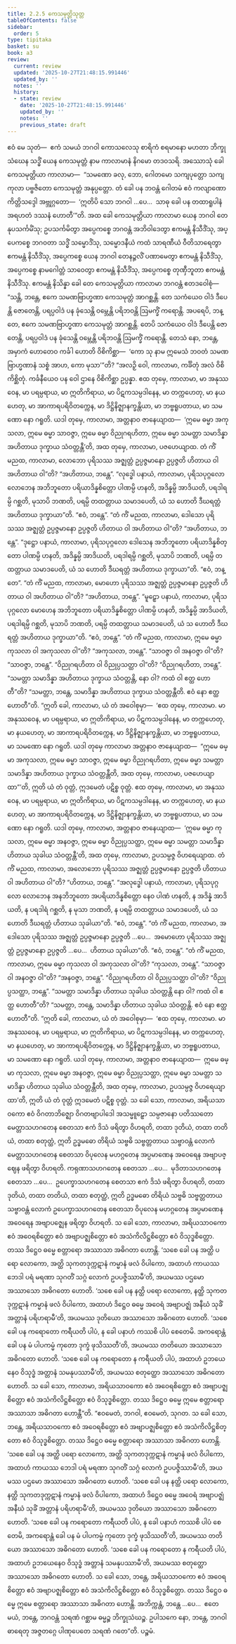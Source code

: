 ```yaml
---
title: 2.2.5 ကေသမုတ္တိသုတ္တ
tableOfContents: false
sidebar:
  order: 5
type: tipitaka
basket: su
book: a3
review:
  current: review
  updated: '2025-10-27T21:48:15.991446'
  updated_by: ''
  notes: ''
  history:
  - state: review
    date: '2025-10-27T21:48:15.991446'
    updated_by: ''
    notes: ''
    previous_state: draft
---
```



<ReviewStatus review={frontmatter.review} showDetails={true} />

<HypothesisAnnotation frontmatter={frontmatter} />

<DynamicBreadcrumb />

<Division number="66" book="a3" e="ch" v="15" p="189">

<Paragraph number="472" book="a3">
ဧဝံ မေ သုတံ—  ဧကံ သမယံ ဘဂဝါ ကောသလေသု စာရိကံ စရမာနော မဟတာ ဘိက္ခုသံဃေန သဒ္ဓိံ ယေန ကေသမုတ္တံ နာမ ကာလာမာနံ နိဂမော တဒဝသရိ. အဿောသုံ ခေါ ကေသမုတ္တိယာ ကာလာမာ—  “သမဏော ခလု, ဘော, ဂေါတမော သကျပုတ္တော သကျကုလာ ပဗ္ဗဇိတော ကေသမုတ္တံ အနုပ္ပတ္တော. တံ ခေါ ပန ဘဝန္တံ ဂေါတမံ ဧဝံ ကလျာဏော ကိတ္တိသဒ္ဒေါ အဗ္ဘုဂ္ဂတော—  ‘ဣတိပိ သော ဘဂဝါ …ပေ…  သာဓု ခေါ ပန တထာရူပါနံ အရဟတံ ဒဿနံ ဟောတီ’”တိ.
</Paragraph>

<Paragraph number="473" book="a3">
အထ ခေါ ကေသမုတ္တိယာ ကာလာမာ ယေန ဘဂဝါ တေနုပသင်္ကမိံသု; ဥပသင်္ကမိတွာ အပ္ပေကစ္စေ ဘဂဝန္တံ အဘိဝါဒေတွာ ဧကမန္တံ နိသီဒိံသု, အပ္ပေကစ္စေ ဘဂဝတာ သဒ္ဓိံ သမ္မောဒိံသု, သမ္မောဒနီယံ ကထံ သာရဏီယံ ဝီတိသာရေတွာ ဧကမန္တံ နိသီဒိံသု, အပ္ပေကစ္စေ ယေန ဘဂဝါ တေနဉ္ဇလိံ ပဏာမေတွာ ဧကမန္တံ နိသီဒိံသု, အပ္ပေကစ္စေ နာမဂေါတ္တံ သာဝေတွာ ဧကမန္တံ နိသီဒိံသု, အပ္ပေကစ္စေ တုဏှီဘူတာ ဧကမန္တံ နိသီဒိံသု. ဧကမန္တံ နိသိန္နာ ခေါ တေ ကေသမုတ္တိယာ ကာလာမာ ဘဂဝန္တံ ဧတဒဝေါစုံ—
</Paragraph>

<Paragraph number="474" book="a3">
“သန္တိ, ဘန္တေ, ဧကေ သမဏဗြာဟ္မဏာ ကေသမုတ္တံ အာဂစ္ဆန္တိ. တေ သကံယေဝ ဝါဒံ ဒီပေန္တိ ဇောတေန္တိ, ပရပ္ပဝါဒံ ပန ခုံသေန္တိ ဝမ္ဘေန္တိ ပရိဘဝန္တိ ဩမက္ခိံ ကရောန္တိ. အပရေပိ, ဘန္တေ, ဧကေ သမဏဗြာဟ္မဏာ ကေသမုတ္တံ အာဂစ္ဆန္တိ. တေပိ သကံယေဝ ဝါဒံ ဒီပေန္တိ ဇောတေန္တိ, ပရပ္ပဝါဒံ ပန ခုံသေန္တိ ဝမ္ဘေန္တိ ပရိဘဝန္တိ ဩမက္ခိံ ကရောန္တိ. တေသံ နော, ဘန္တေ, အမှာကံ ဟောတေဝ ကင်္ခါ ဟောတိ ဝိစိကိစ္ဆာ—  ‘ကော သု နာမ ဣမေသံ ဘဝတံ သမဏဗြာဟ္မဏာနံ သစ္စံ အာဟ, ကော မုသာ’”တိ? “အလဉှိ ဝေါ, ကာလာမာ, ကင်္ခိတုံ အလံ ဝိစိကိစ္ဆိတုံ. ကင်္ခနီယေဝ ပန ဝေါ ဌာနေ ဝိစိကိစ္ဆာ ဥပ္ပန္နာ.
</Paragraph>

<Paragraph number="475" book="a3">
ဧထ တုမှေ, ကာလာမာ, မာ အနုဿဝေန, မာ ပရမ္ပရာယ, မာ ဣတိကိရာယ, မာ ပိဋကသမ္ပဒါနေန, မာ တက္ကဟေတု, မာ နယဟေတု, မာ အာကာရပရိဝိတက္ကေန, မာ ဒိဋ္ဌိနိဇ္ဈာနက္ခန္တိယာ, မာ ဘဗ္ဗရူပတာယ, မာ သမဏော နော ဂရူတိ. ယဒါ တုမှေ, ကာလာမာ, အတ္တနာဝ ဇာနေယျာထ—  ‘ဣမေ ဓမ္မာ အကုသလာ, ဣမေ ဓမ္မာ သာဝဇ္ဇာ, ဣမေ ဓမ္မာ ဝိညုဂရဟိတာ, ဣမေ ဓမ္မာ သမတ္တာ သမာဒိန္နာ အဟိတာယ ဒုက္ခာယ သံဝတ္တန္တီ’တိ, အထ တုမှေ, ကာလာမာ, ပဇဟေယျာထ.
</Paragraph>

<Paragraph number="476" book="a3">
တံ ကိံ မညထ, ကာလာမာ, လောဘော ပုရိသဿ အဇ္ဈတ္တံ ဥပ္ပဇ္ဇမာနော ဥပ္ပဇ္ဇတိ ဟိတာယ ဝါ အဟိတာယ ဝါ”တိ?
</Paragraph>

<Paragraph number="477" book="a3">
“အဟိတာယ, ဘန္တေ”.
</Paragraph>

<Paragraph number="478" book="a3">
“လုဒ္ဓေါ ပနာယံ, ကာလာမာ, ပုရိသပုဂ္ဂလော လောဘေန အဘိဘူတော ပရိယာဒိန္နစိတ္တော ပါဏမ္ပိ ဟနတိ, အဒိန္နမ္ပိ အာဒိယတိ, ပရဒါရမ္ပိ ဂစ္ဆတိ, မုသာပိ ဘဏတိ, ပရမ္ပိ တထတ္တာယ သမာဒပေတိ, ယံ သ ဟောတိ ဒီဃရတ္တံ အဟိတာယ ဒုက္ခာယာ”တိ.
</Paragraph>

<Paragraph number="479" book="a3">
“ဧဝံ, ဘန္တေ”.
</Paragraph>

<Paragraph number="480" book="a3">
“တံ ကိံ မညထ, ကာလာမာ, ဒေါသော ပုရိသဿ အဇ္ဈတ္တံ ဥပ္ပဇ္ဇမာနော ဥပ္ပဇ္ဇတိ ဟိတာယ ဝါ အဟိတာယ ဝါ”တိ?
</Paragraph>

<Paragraph number="481" book="a3">
“အဟိတာယ, ဘန္တေ”.
</Paragraph>

<Paragraph number="482" book="a3">
“ဒုဋ္ဌော ပနာယံ, ကာလာမာ, ပုရိသပုဂ္ဂလော ဒေါသေန အဘိဘူတော ပရိယာဒိန္နစိတ္တော ပါဏမ္ပိ ဟနတိ, အဒိန္နမ္ပိ အာဒိယတိ, ပရဒါရမ္ပိ ဂစ္ဆတိ, မုသာပိ ဘဏတိ, ပရမ္ပိ တထတ္တာယ သမာဒပေတိ, ယံ သ ဟောတိ ဒီဃရတ္တံ အဟိတာယ ဒုက္ခာယာ”တိ.
</Paragraph>

<Paragraph number="483" book="a3">
“ဧဝံ, ဘန္တေ”.
</Paragraph>

<Paragraph number="484" book="a3">
“တံ ကိံ မညထ, ကာလာမာ, မောဟော ပုရိသဿ အဇ္ဈတ္တံ ဥပ္ပဇ္ဇမာနော ဥပ္ပဇ္ဇတိ ဟိတာယ ဝါ အဟိတာယ ဝါ”တိ?
</Paragraph>

<Paragraph number="485" book="a3">
“အဟိတာယ, ဘန္တေ”.
</Paragraph>

<Paragraph number="486" book="a3">
“မူဠှော ပနာယံ, ကာလာမာ, ပုရိသပုဂ္ဂလော မောဟေန အဘိဘူတော ပရိယာဒိန္နစိတ္တော ပါဏမ္ပိ ဟနတိ, အဒိန္နမ္ပိ အာဒိယတိ, ပရဒါရမ္ပိ ဂစ္ဆတိ, မုသာပိ ဘဏတိ, ပရမ္ပိ တထတ္တာယ သမာဒပေတိ, ယံ သ ဟောတိ ဒီဃရတ္တံ အဟိတာယ ဒုက္ခာယာ”တိ.
</Paragraph>

<Paragraph number="487" book="a3">
“ဧဝံ, ဘန္တေ”.
</Paragraph>

<Paragraph number="488" book="a3">
“တံ ကိံ မညထ, ကာလာမာ, ဣမေ ဓမ္မာ ကုသလာ ဝါ အကုသလာ ဝါ”တိ?
</Paragraph>

<Paragraph number="489" book="a3">
“အကုသလာ, ဘန္တေ”.
</Paragraph>

<Paragraph number="490" book="a3">
“သာဝဇ္ဇာ ဝါ အနဝဇ္ဇာ ဝါ”တိ?
</Paragraph>

<Paragraph number="491" book="a3">
“သာဝဇ္ဇာ, ဘန္တေ”.
</Paragraph>

<Paragraph number="492" book="a3">
“ဝိညုဂရဟိတာ ဝါ ဝိညုပ္ပသတ္ထာ ဝါ”တိ?
</Paragraph>

<Paragraph number="493" book="a3">
“ဝိညုဂရဟိတာ, ဘန္တေ”.
</Paragraph>

<Paragraph number="494" book="a3">
“သမတ္တာ သမာဒိန္နာ အဟိတာယ ဒုက္ခာယ သံဝတ္တန္တိ, နော ဝါ? ကထံ ဝါ ဧတ္ထ ဟောတီ”တိ?
</Paragraph>

<Paragraph number="495" book="a3">
“သမတ္တာ, ဘန္တေ, သမာဒိန္နာ အဟိတာယ ဒုက္ခာယ သံဝတ္တန္တီတိ. ဧဝံ နော ဧတ္ထ ဟောတီ”တိ.
</Paragraph>

<Paragraph number="496" book="a3">
“ဣတိ ခေါ, ကာလာမာ, ယံ တံ အဝေါစုမှာ—  ‘ဧထ တုမှေ, ကာလာမာ. မာ အနုဿဝေန, မာ ပရမ္ပရာယ, မာ ဣတိကိရာယ, မာ ပိဋကသမ္ပဒါနေန, မာ တက္ကဟေတု, မာ နယဟေတု, မာ အာကာရပရိဝိတက္ကေန, မာ ဒိဋ္ဌိနိဇ္ဈာနက္ခန္တိယာ, မာ ဘဗ္ဗရူပတာယ, မာ သမဏော နော ဂရူတိ. ယဒါ တုမှေ ကာလာမာ အတ္တနာဝ ဇာနေယျာထ—  “ဣမေ ဓမ္မာ အကုသလာ, ဣမေ ဓမ္မာ သာဝဇ္ဇာ, ဣမေ ဓမ္မာ ဝိညုဂရဟိတာ, ဣမေ ဓမ္မာ သမတ္တာ သမာဒိန္နာ အဟိတာယ ဒုက္ခာယ သံဝတ္တန္တီတိ, အထ တုမှေ, ကာလာမာ, ပဇဟေယျာထာ”’တိ, ဣတိ ယံ တံ ဝုတ္တံ, ဣဒမေတံ ပဋိစ္စ ဝုတ္တံ.
</Paragraph>

<Paragraph number="497" book="a3">
ဧထ တုမှေ, ကာလာမာ, မာ အနုဿဝေန, မာ ပရမ္ပရာယ, မာ ဣတိကိရာယ, မာ ပိဋကသမ္ပဒါနေန, မာ တက္ကဟေတု, မာ နယဟေတု, မာ အာကာရပရိဝိတက္ကေန, မာ ဒိဋ္ဌိနိဇ္ဈာနက္ခန္တိယာ, မာ ဘဗ္ဗရူပတာယ, မာ သမဏော နော ဂရူတိ. ယဒါ တုမှေ, ကာလာမာ, အတ္တနာဝ ဇာနေယျာထ—  ‘ဣမေ ဓမ္မာ ကုသလာ, ဣမေ ဓမ္မာ အနဝဇ္ဇာ, ဣမေ ဓမ္မာ ဝိညုပ္ပသတ္ထာ, ဣမေ ဓမ္မာ သမတ္တာ သမာဒိန္နာ ဟိတာယ သုခါယ သံဝတ္တန္တီ’တိ, အထ တုမှေ, ကာလာမာ, ဥပသမ္ပဇ္ဇ ဝိဟရေယျာထ.
</Paragraph>

<Paragraph number="498" book="a3">
တံ ကိံ မညထ, ကာလာမာ, အလောဘော ပုရိသဿ အဇ္ဈတ္တံ ဥပ္ပဇ္ဇမာနော ဥပ္ပဇ္ဇတိ ဟိတာယ ဝါ အဟိတာယ ဝါ”တိ?
</Paragraph>

<Paragraph number="499" book="a3">
“ဟိတာယ, ဘန္တေ”.
</Paragraph>

<Paragraph number="500" book="a3">
“အလုဒ္ဓေါ ပနာယံ, ကာလာမာ, ပုရိသပုဂ္ဂလော လောဘေန အနဘိဘူတော အပရိယာဒိန္နစိတ္တော နေဝ ပါဏံ ဟနတိ, န အဒိန္နံ အာဒိယတိ, န ပရဒါရံ ဂစ္ဆတိ, န မုသာ ဘဏတိ, န ပရမ္ပိ တထတ္တာယ သမာဒပေတိ, ယံ သ ဟောတိ ဒီဃရတ္တံ ဟိတာယ သုခါယာ”တိ.
</Paragraph>

<Paragraph number="501" book="a3">
“ဧဝံ, ဘန္တေ”.
</Paragraph>

<Paragraph number="502" book="a3">
“တံ ကိံ မညထ, ကာလာမာ, အဒေါသော ပုရိသဿ အဇ္ဈတ္တံ ဥပ္ပဇ္ဇမာနော ဥပ္ပဇ္ဇတိ …ပေ…  အမောဟော ပုရိသဿ အဇ္ဈတ္တံ ဥပ္ပဇ္ဇမာနော ဥပ္ပဇ္ဇတိ …ပေ…  ဟိတာယ သုခါယာ”တိ.
</Paragraph>

<Paragraph number="503" book="a3">
“ဧဝံ, ဘန္တေ”.
</Paragraph>

<Paragraph number="504" book="a3">
“တံ ကိံ မညထ, ကာလာမာ, ဣမေ ဓမ္မာ ကုသလာ ဝါ အကုသလာ ဝါ”တိ?
</Paragraph>

<Paragraph number="505" book="a3">
“ကုသလာ, ဘန္တေ”.
</Paragraph>

<Paragraph number="506" book="a3">
“သာဝဇ္ဇာ ဝါ အနဝဇ္ဇာ ဝါ”တိ?
</Paragraph>

<Paragraph number="507" book="a3">
“အနဝဇ္ဇာ, ဘန္တေ”.
</Paragraph>

<Paragraph number="508" book="a3">
“ဝိညုဂရဟိတာ ဝါ ဝိညုပ္ပသတ္ထာ ဝါ”တိ?
</Paragraph>

<Paragraph number="509" book="a3">
“ဝိညုပ္ပသတ္ထာ, ဘန္တေ”.
</Paragraph>

<Paragraph number="510" book="a3">
“သမတ္တာ သမာဒိန္နာ ဟိတာယ သုခါယ သံဝတ္တန္တိ နော ဝါ? ကထံ ဝါ ဧတ္ထ ဟောတီ”တိ?
</Paragraph>

<Paragraph number="511" book="a3">
“သမတ္တာ, ဘန္တေ, သမာဒိန္နာ ဟိတာယ သုခါယ သံဝတ္တန္တိ. ဧဝံ နော ဧတ္ထ ဟောတီ”တိ.
</Paragraph>

<Paragraph number="512" book="a3">
“ဣတိ ခေါ, ကာလာမာ, ယံ တံ အဝေါစုမှာ—  ‘ဧထ တုမှေ, ကာလာမာ. မာ အနုဿဝေန, မာ ပရမ္ပရာယ, မာ ဣတိကိရာယ, မာ ပိဋကသမ္ပဒါနေန, မာ တက္ကဟေတု, မာ နယဟေတု, မာ အာကာရပရိဝိတက္ကေန, မာ ဒိဋ္ဌိနိဇ္ဈာနက္ခန္တိယာ, မာ ဘဗ္ဗရူပတာယ, မာ သမဏော နော ဂရူတိ. ယဒါ တုမှေ, ကာလာမာ, အတ္တနာဝ ဇာနေယျာထ—  ဣမေ ဓမ္မာ ကုသလာ, ဣမေ ဓမ္မာ အနဝဇ္ဇာ, ဣမေ ဓမ္မာ ဝိညုပ္ပသတ္ထာ, ဣမေ ဓမ္မာ သမတ္တာ သမာဒိန္နာ ဟိတာယ သုခါယ သံဝတ္တန္တီတိ, အထ တုမှေ, ကာလာမာ, ဥပသမ္ပဇ္ဇ ဝိဟရေယျာထာ’တိ, ဣတိ ယံ တံ ဝုတ္တံ ဣဒမေတံ ပဋိစ္စ ဝုတ္တံ.
</Paragraph>

<Paragraph number="513" book="a3">
သ ခေါ သော, ကာလာမာ, အရိယသာဝကော ဧဝံ ဝိဂတာဘိဇ္ဈော ဝိဂတဗျာပါဒေါ အသမ္မူဠှော သမ္ပဇာနော ပတိဿတော မေတ္တာသဟဂတေန စေတသာ ဧကံ ဒိသံ ဖရိတွာ ဝိဟရတိ, တထာ ဒုတိယံ, တထာ တတိယံ, တထာ စတုတ္ထံ, ဣတိ ဥဒ္ဓမဓော တိရိယံ သဗ္ဗဓိ သဗ္ဗတ္တတာယ သဗ္ဗာဝန္တံ လောကံ မေတ္တာသဟဂတေန စေတသာ ဝိပုလေန မဟဂ္ဂတေန အပ္ပမာဏေန အဝေရေန အဗျာပဇ္ဈေန ဖရိတွာ ဝိဟရတိ. ကရုဏာသဟဂတေန စေတသာ …ပေ…  မုဒိတာသဟဂတေန စေတသာ …ပေ…  ဥပေက္ခာသဟဂတေန စေတသာ ဧကံ ဒိသံ ဖရိတွာ ဝိဟရတိ, တထာ ဒုတိယံ, တထာ တတိယံ, တထာ စတုတ္ထံ, ဣတိ ဥဒ္ဓမဓော တိရိယံ သဗ္ဗဓိ သဗ္ဗတ္တတာယ သဗ္ဗာဝန္တံ လောကံ ဥပေက္ခာသဟဂတေန စေတသာ ဝိပုလေန မဟဂ္ဂတေန အပ္ပမာဏေန အဝေရေန အဗျာပဇ္ဈေန ဖရိတွာ ဝိဟရတိ.
</Paragraph>

<Paragraph number="514" book="a3">
သ ခေါ သော, ကာလာမာ, အရိယသာဝကော ဧဝံ အဝေရစိတ္တော ဧဝံ အဗျာပဇ္ဈစိတ္တော ဧဝံ အသံကိလိဋ္ဌစိတ္တော ဧဝံ ဝိသုဒ္ဓစိတ္တော. တဿ ဒိဋ္ဌေဝ ဓမ္မေ စတ္တာရော အဿာသာ အဓိဂတာ ဟောန္တိ. ‘သစေ ခေါ ပန အတ္ထိ ပရော လောကော, အတ္ထိ သုကတဒုက္ကဋာနံ ကမ္မာနံ ဖလံ ဝိပါကော, အထာဟံ ကာယဿ ဘေဒါ ပရံ မရဏာ သုဂတိံ သဂ္ဂံ လောကံ ဥပပဇ္ဇိဿာမီ’တိ, အယမဿ ပဌမော အဿာသော အဓိဂတော ဟောတိ.
</Paragraph>

<Paragraph number="515" book="a3">
‘သစေ ခေါ ပန နတ္ထိ ပရော လောကော, နတ္ထိ သုကတဒုက္ကဋာနံ ကမ္မာနံ ဖလံ ဝိပါကော, အထာဟံ ဒိဋ္ဌေဝ ဓမ္မေ အဝေရံ အဗျာပဇ္ဈံ အနီဃံ သုခိံ အတ္တာနံ ပရိဟရာမီ’တိ, အယမဿ ဒုတိယော အဿာသော အဓိဂတော ဟောတိ.
</Paragraph>

<Paragraph number="516" book="a3">
‘သစေ ခေါ ပန ကရောတော ကရီယတိ ပါပံ, န ခေါ ပနာဟံ ကဿစိ ပါပံ စေတေမိ. အကရောန္တံ ခေါ ပန မံ ပါပကမ္မံ ကုတော ဒုက္ခံ ဖုသိဿတီ’တိ, အယမဿ တတိယော အဿာသော အဓိဂတော ဟောတိ.
</Paragraph>

<Paragraph number="517" book="a3">
‘သစေ ခေါ ပန ကရောတော န ကရီယတိ ပါပံ, အထာဟံ ဥဘယေနေဝ ဝိသုဒ္ဓံ အတ္တာနံ သမနုပဿာမီ’တိ, အယမဿ စတုတ္ထော အဿာသော အဓိဂတော ဟောတိ.
</Paragraph>

<Paragraph number="518" book="a3">
သ ခေါ သော, ကာလာမာ, အရိယသာဝကော ဧဝံ အဝေရစိတ္တော ဧဝံ အဗျာပဇ္ဈစိတ္တော ဧဝံ အသံကိလိဋ္ဌစိတ္တော ဧဝံ ဝိသုဒ္ဓစိတ္တော. တဿ ဒိဋ္ဌေဝ ဓမ္မေ ဣမေ စတ္တာရော အဿာသာ အဓိဂတာ ဟောန္တီ”တိ.
</Paragraph>

<Paragraph number="519" book="a3">
“ဧဝမေတံ, ဘဂဝါ, ဧဝမေတံ, သုဂတ. သ ခေါ သော, ဘန္တေ, အရိယသာဝကော ဧဝံ အဝေရစိတ္တော ဧဝံ အဗျာပဇ္ဈစိတ္တော ဧဝံ အသံကိလိဋ္ဌစိတ္တော ဧဝံ ဝိသုဒ္ဓစိတ္တော. တဿ ဒိဋ္ဌေဝ ဓမ္မေ စတ္တာရော အဿာသာ အဓိဂတာ ဟောန္တိ. ‘သစေ ခေါ ပန အတ္ထိ ပရော လောကော, အတ္ထိ သုကတဒုက္ကဋာနံ ကမ္မာနံ ဖလံ ဝိပါကော, အထာဟံ ကာယဿ ဘေဒါ ပရံ မရဏာ သုဂတိံ သဂ္ဂံ လောကံ ဥပပဇ္ဇိဿာမီ’တိ, အယမဿ ပဌမော အဿာသော အဓိဂတော ဟောတိ.
</Paragraph>

<Paragraph number="520" book="a3">
‘သစေ ခေါ ပန နတ္ထိ ပရော လောကော, နတ္ထိ သုကတဒုက္ကဋာနံ ကမ္မာနံ ဖလံ ဝိပါကော, အထာဟံ ဒိဋ္ဌေဝ ဓမ္မေ အဝေရံ အဗျာပဇ္ဈံ အနီဃံ သုခိံ အတ္တာနံ ပရိဟရာမီ’တိ, အယမဿ ဒုတိယော အဿာသော အဓိဂတော ဟောတိ.
</Paragraph>

<Paragraph number="521" book="a3">
‘သစေ ခေါ ပန ကရောတော ကရီယတိ ပါပံ, န ခေါ ပနာဟံ ကဿစိ ပါပံ စေတေမိ, အကရောန္တံ ခေါ ပန မံ ပါပကမ္မံ ကုတော ဒုက္ခံ ဖုသိဿတီ’တိ, အယမဿ တတိယော အဿာသော အဓိဂတော ဟောတိ.
</Paragraph>

<Paragraph number="522" book="a3">
‘သစေ ခေါ ပန ကရောတော န ကရီယတိ ပါပံ, အထာဟံ ဥဘယေနေဝ ဝိသုဒ္ဓံ အတ္တာနံ သမနုပဿာမီ’တိ, အယမဿ စတုတ္ထော အဿာသော အဓိဂတော ဟောတိ.
</Paragraph>

<Paragraph number="523" book="a3">
သ ခေါ သော, ဘန္တေ, အရိယသာဝကော ဧဝံ အဝေရစိတ္တော ဧဝံ အဗျာပဇ္ဈစိတ္တော ဧဝံ အသံကိလိဋ္ဌစိတ္တော ဧဝံ ဝိသုဒ္ဓစိတ္တော. တဿ ဒိဋ္ဌေဝ ဓမ္မေ ဣမေ စတ္တာရော အဿာသာ အဓိဂတာ ဟောန္တိ.
</Paragraph>

<Paragraph number="524" book="a3">
အဘိက္ကန္တံ, ဘန္တေ …ပေ…  ဧတေ မယံ, ဘန္တေ, ဘဂဝန္တံ သရဏံ ဂစ္ဆာမ ဓမ္မဉ္စ ဘိက္ခုသံဃဉ္စ. ဥပါသကေ နော, ဘန္တေ, ဘဂဝါ ဓာရေတု အဇ္ဇတဂ္ဂေ ပါဏုပေတေ သရဏံ ဂတေ”တိ.

</Paragraph>
</Division>

<Paragraph number="525" type="center" book="a3">
ပဉ္စမံ.
</Paragraph>
